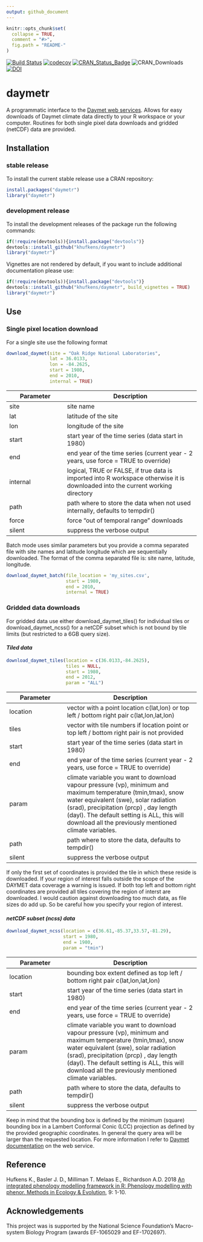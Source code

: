 ```yaml
---
output: github_document
---
```

<!-- README.md is generated from README.Rmd. Please edit that file -->

```r
knitr::opts_chunk$set(
  collapse = TRUE,
  comment = "#>",
  fig.path = "README-"
)
```

[![Build Status](https://travis-ci.org/khufkens/daymetr.svg?branch=master)](https://travis-ci.org/khufkens/daymetr)
[![codecov](https://codecov.io/gh/khufkens/daymetr/branch/master/graph/badge.svg)](https://codecov.io/gh/khufkens/daymetr)
[![CRAN\_Status\_Badge](https://www.r-pkg.org/badges/version/daymetr)](https://cran.r-project.org/package=daymetr)
![CRAN\_Downloads](https://cranlogs.r-pkg.org/badges/grand-total/daymetr)
[![DOI](https://zenodo.org/badge/DOI/10.5281/zenodo.437886.svg)](https://doi.org/10.5281/zenodo.437886)

# daymetr

A programmatic interface to the [Daymet web services](http://daymet.ornl.gov). Allows for easy downloads of Daymet climate data directly to your R workspace or your computer. Routines for both single pixel data downloads and gridded (netCDF) data are provided.

## Installation

### stable release

To install the current stable release use a CRAN repository:

```r
install.packages("daymetr")
library("daymetr")
```

### development release

To install the development releases of the package run the following commands:

```r
if(!require(devtools)){install.package("devtools")}
devtools::install_github("khufkens/daymetr")
library("daymetr")
```

Vignettes are not rendered by default, if you want to include additional documentation please use:

```r
if(!require(devtools)){install.package("devtools")}
devtools::install_github("khufkens/daymetr", build_vignettes = TRUE)
library("daymetr")
```

## Use

### Single pixel location download

For a single site use the following format

```r
download_daymet(site = "Oak Ridge National Laboratories",
                lat = 36.0133,
                lon = -84.2625,
                start = 1980,
                end = 2010,
                internal = TRUE)
```

Parameter     | Description                      
------------- | ------------------------------ 	
site	      | site name
lat           | latitude of the site
lon           | longitude of the site
start      | start year of the time series (data start in 1980)
end        | end year of the time series (current year - 2 years, use force = TRUE to override)
internal      | logical, TRUE or FALSE, if true data is imported into R workspace otherwise it is downloaded into the current working directory
path | path where to store the data when not used internally, defaults to tempdir()
force | force "out of temporal range" downloads
silent | suppress the verbose output

Batch mode uses similar parameters but you provide a comma separated file with site names and latitude longitude which are sequentially downloaded. The format of the comma separated file is: site name, latitude, longitude.

```r
download_daymet_batch(file_location = 'my_sites.csv',
                      start = 1980,
                      end = 2010,
                      internal = TRUE)
```

### Gridded data downloads

For gridded data use either download_daymet_tiles() for individual tiles or download_daymet_ncss() for a netCDF subset which is not bound by tile limits (but restricted to a 6GB query size).

#### *Tiled data*

```r
download_daymet_tiles(location = c(36.0133,-84.2625),
                      tiles = NULL,
                      start = 1980,
                      end = 2012,
                      param = "ALL")
```

Parameter     | Description                      
------------- | ------------------------------ 	
location	      | vector with a point location c(lat,lon) or top left / bottom right pair c(lat,lon,lat,lon)
tiles          | vector with tile numbers if location point or top left / bottom right pair is not provided
start      | start year of the time series (data start in 1980)
end        | end year of the time series (current year - 2 years, use force = TRUE to override)
param         | climate variable you want to download vapour pressure (vp), minimum and maximum temperature (tmin,tmax), snow water equivalent (swe), solar radiation (srad), precipitation (prcp) , day length (dayl). The default setting is ALL, this will download all the previously mentioned climate variables.
path | path where to store the data, defaults to tempdir()
silent | suppress the verbose output

If only the first set of coordinates is provided the tile in which these reside is downloaded. If your region of interest falls outside the scope of the DAYMET data coverage a warning is issued. If both top left and bottom right coordinates are provided all tiles covering the region of interst are downloaded. I would caution against downloading too much data, as file sizes do add up. So be careful how you specify your region of interest.

#### *netCDF subset (ncss) data*

```r
download_daymet_ncss(location = c(36.61,-85.37,33.57,-81.29),
                     start = 1980,
                     end = 1980,
                     param = "tmin")
```

Parameter     | Description                      
------------- | ------------------------------ 	
location	      | bounding box extent defined as top left / bottom right pair c(lat,lon,lat,lon)
start      | start year of the time series (data start in 1980)
end        | end year of the time series (current year - 2 years, use force = TRUE to override)
param         | climate variable you want to download vapour pressure (vp), minimum and maximum temperature (tmin,tmax), snow water equivalent (swe), solar radiation (srad), precipitation (prcp) , day length (dayl). The default setting is ALL, this will download all the previously mentioned climate variables.
path | path where to store the data, defaults to tempdir()
silent | suppress the verbose output

Keep in mind that the bounding box is defined by the minimum (square) bounding box in a Lambert Conformal Conic (LCC) projection as defined by the provided geographic coordinates. In general the query area will be larger than the requested location. For more information I refer to [Daymet documentation](https://daymet.ornl.gov/web_services.html) on the web service.


## Reference

Hufkens K., Basler J. D., Milliman T. Melaas E., Richardson A.D. 2018 [An integrated phenology modelling framework in R: Phenology modelling with phenor. Methods in Ecology & Evolution](http://onlinelibrary.wiley.com/doi/10.1111/2041-210X.12970/full), 9: 1-10.

## Acknowledgements

This project was is supported by the National Science Foundation’s Macro-system Biology Program (awards EF-1065029 and EF-1702697).
